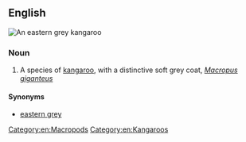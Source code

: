 ==English==
[[File:Eastern grey kangaroo dec07 02.jpg|thumb|An '''eastern grey kangaroo''']]
{{wikipedia|Eastern grey kangaroo}}
{{wikispecies|Macropus giganteus}}

===Noun===
{{en-noun}}

# A species of [[kangaroo]], with a distinctive soft grey coat, ''[[Macropus giganteus]]''

====Synonyms====
* [[eastern grey]]

[[Category:en:Macropods]]
[[Category:en:Kangaroos]]
